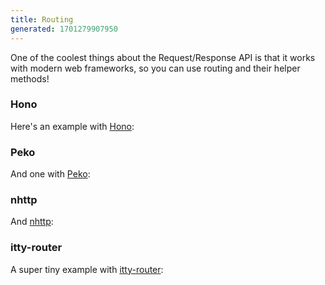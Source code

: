 ```yaml
---
title: Routing
generated: 1701279907950
---
```



One of the coolest things about the Request/Response API is that it works with modern web frameworks, so you can use routing and their helper methods!

### Hono

Here's an example with [Hono](https://hono.dev/):

<Val url="https://www.val.town/embed/tmcw.honoExample" />

### Peko

And one with [Peko](https://peko.deno.dev/):

<Val url="https://www.val.town/embed/tmcw.pekoExample" />

### nhttp

And [nhttp](https://github.com/nhttp/nhttp):

<Val url="https://www.val.town/embed/tmcw.nhttpExample" />

### itty-router

A super tiny example with [itty-router](https://itty.dev/itty-router):

<Val url="https://www.val.town/embed/tmcw.ittyRouterExample" />
